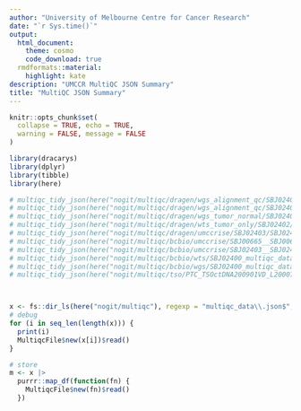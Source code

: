 ```yaml
---
author: "University of Melbourne Centre for Cancer Research"
date: "`r Sys.time()`"
output:
  html_document:
    theme: cosmo
    code_download: true
  rmdformats::material:
    highlight: kate
description: "UMCCR MultiQC JSON Summary"
title: "MultiQC JSON Summary"
---
```


```r
knitr::opts_chunk$set(
  collapse = TRUE, echo = TRUE,
  warning = FALSE, message = FALSE
)
```

```r
library(dracarys)
library(dplyr)
library(tibble)
library(here)
```


```r
# multiqc_tidy_json(here("nogit/multiqc/dragen/wgs_alignment_qc/SBJ02402/MDX220189_dragen_alignment_multiqc_data.json"))
# multiqc_tidy_json(here("nogit/multiqc/dragen/wgs_alignment_qc/SBJ02402/MDX220190_dragen_alignment_multiqc_data.json"))
# multiqc_tidy_json(here("nogit/multiqc/dragen/wgs_tumor_normal/SBJ02402/MDX220190_dragen_somatic_multiqc_data.json"))
# multiqc_tidy_json(here("nogit/multiqc/dragen/wts_tumor_only/SBJ02402/MDX220191_dragen_transcriptome_multiqc_data.json"))
# multiqc_tidy_json(here("nogit/multiqc/dragen/umccrise/SBJ02403/SBJ02403__PRJ221333-multiqc_report_data.json"))
# multiqc_tidy_json(here("nogit/multiqc/bcbio/umccrise/SBJ00665__SBJ00665_PRJ200639_L2100018_multiqc_data.json"))
# multiqc_tidy_json(here("nogit/multiqc/bcbio/umccrise/SBJ02403__SBJ02403_PRJ221333_L2200722_multiqc_data.json"))
# multiqc_tidy_json(here("nogit/multiqc/bcbio/wts/SBJ02400_multiqc_data.json"))
# multiqc_tidy_json(here("nogit/multiqc/bcbio/wgs/SBJ02400_multiqc_data.json"))
# multiqc_tidy_json(here("nogit/multiqc/tso/PTC_TSOctDNA200901VD_L2000754/multiqc_data.json"))



x <- fs::dir_ls(here("nogit/multiqc"), regexp = "multiqc_data\\.json$", recurse = TRUE)
# debug
for (i in seq_len(length(x))) {
  print(i)
  MultiqcFile$new(x[i])$read()
}

# store
m <- x |>
  purrr::map_df(function(fn) {
    MultiqcFile$new(fn)$read()
  })
```
